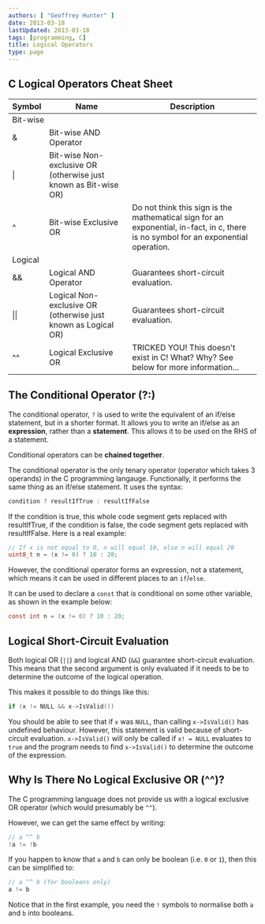 ```yaml
---
authors: [ "Geoffrey Hunter" ]
date: 2013-03-18
lastUpdated: 2013-03-18
tags: [programming, C]
title: Logical Operators
type: page
---
```


## C Logical Operators Cheat Sheet

<table>
  <thead>
    <tr>
      <th>Symbol</th>
      <th>Name</th>
      <th>Description</th>
    </tr>
  </thead>
  <tbody>
    <tr>
      <td colspan="3">Bit-wise</td>
    </tr>
    <tr>
      <td>&amp;</td>
      <td>Bit-wise AND Operator</td>
      <td></td>
    </tr>
    <tr>
      <td>|</td>
      <td>Bit-wise Non-exclusive OR (otherwise just known as Bit-wise OR)</td>
      <td></td>
    </tr>
    <tr>
      <td>^</td>
      <td>Bit-wise Exclusive OR</td>
      <td>Do not think this sign is the mathematical sign for an exponential, in-fact, in c, there is no symbol for an exponential operation.</td>
    </tr>
    <tr>
      <td colspan="3">Logical</td>
    </tr>
    <tr>
      <td>&amp;&amp;</td>
      <td>Logical AND Operator</td>
      <td>Guarantees short-circuit evaluation.</td>
    </tr>
    <tr>
      <td>||</td>
      <td>Logical Non-exclusive OR (otherwise just known as Logical OR)</td>
      <td>Guarantees short-circuit evaluation.</td>
    </tr>
    <tr>
      <td>^^</td>
      <td>Logical Exclusive OR</td>
      <td>TRICKED YOU! This doesn't exist in C! What? Why? See below for more information...</td>
    </tr>
  </tbody>
</table>

## The Conditional Operator (?:)

The conditional operator, `?` is used to write the equivalent of an if/else statement, but in a shorter format. It allows you to write an if/else as an **expression**, rather than a **statement**. This allows it to be used on the RHS of a statement.

Conditional operators can be **chained together**.

The conditional operator is the only tenary operator (operator which takes 3 operands) in the C programming langauge. Functionally, it performs the same thing as an if/else statement. It uses the syntax:

```c    
condition ? resultIfTrue : resultIfFalse
```

If the condition is true, this whole code segment gets replaced with resultIfTrue, if the condition is false, the code segment gets replaced with resultIfFalse. Here is a real example:

```c    
// If x is not equal to 0, n will equal 10, else n will equal 20
uint8_t n = (x != 0) ? 10 : 20;
```

However, the conditional operator forms an expression, not a statement, which means it can be used in different places to an `if`/`else`.

It can be used to declare a `const` that is conditional on some other variable, as shown in the example below:

```c   
const int n = (x != 0) ? 10 : 20;
```

## Logical Short-Circuit Evaluation

Both logical OR (`||`) and logical AND (`&&`) guarantee short-circuit evaluation. This means that the second argument is only evaluated if it needs to be to determine the outcome of the logical operation.

This makes it possible to do things like this:

```c    
if (x != NULL && x->IsValid())
```

You should be able to see that if `x` was `NULL`, than calling `x->IsValid()` has undefined behaviour. However, this statement is valid because of short-circuit evaluation. `x->IsValid()` will only be called if `x! = NULL` evaluates to `true` and the program needs to find `x->IsValid()` to determine the outcome of the expression.

## Why Is There No Logical Exclusive OR (^^)?

The C programming language does not provide us with a logical exclusive OR operator (which would presumably be `^^`).

However, we can get the same effect by writing:

```c    
// a ^^ b
!a != !b
```

If you happen to know that `a` and `b` can only be boolean (i.e. `0` or `1`), then this can be simplified to:

```c    
// a ^^ b (for booleans only)
a != b
```

Notice that in the first example, you need the `!` symbols to normalise both `a` and `b` into booleans.
